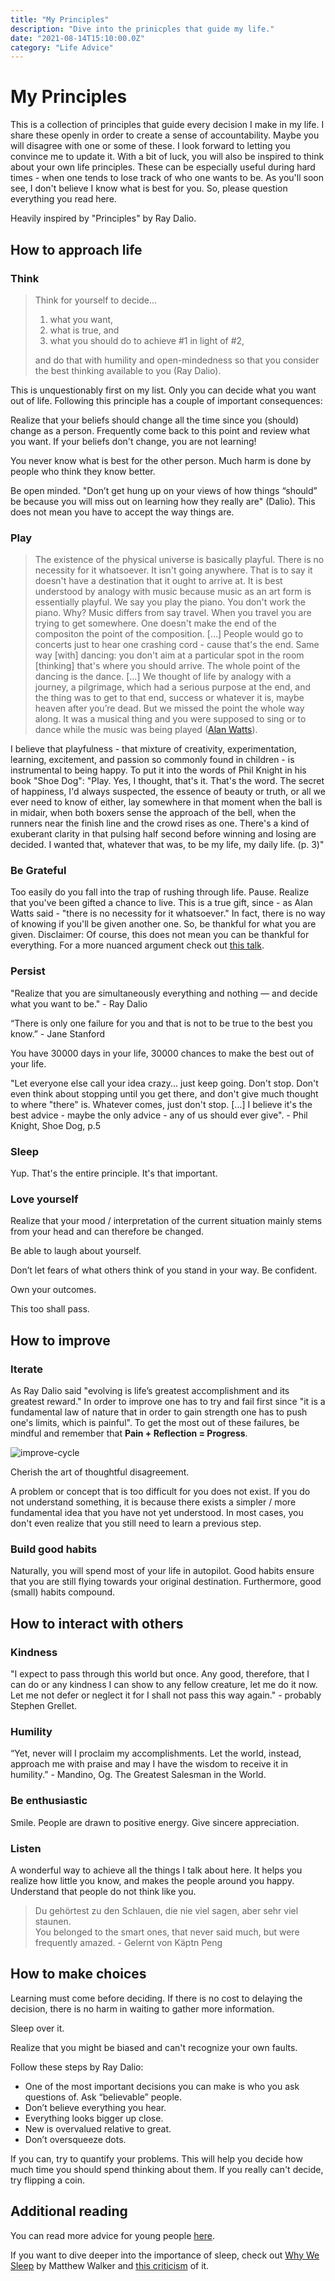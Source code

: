 ```yaml
---
title: "My Principles"
description: "Dive into the prinicples that guide my life."
date: "2021-08-14T15:10:00.0Z"
category: "Life Advice"
---
```


# My Principles

This is a collection of principles that guide every decision I make in my life. I share these openly in order to create a sense of accountability. Maybe you will disagree with one or some of these. I look forward to letting you convince me to update it. With a bit of luck, you will also be inspired to think about your own life principles. These can be especially useful during hard times - when one tends to lose track of who one wants to be. As you'll soon see, I don't believe I know what is best for you. So, please question everything you read here.

Heavily inspired by "Principles" by Ray Dalio.

## How to approach life

### Think

> Think for yourself to decide...
>
> 1. what you want,
> 2. what is true, and
> 3. what you should do to achieve #1 in light of #2,
>
> and do that with humility and open-mindedness so that you consider the best thinking available to you (Ray Dalio).

This is unquestionably first on my list. Only you can decide what you want out of life. Following this principle has a couple of important consequences:

Realize that your beliefs should change all the time since you (should) change as a person. Frequently come back to this point and review what you want. If your beliefs don't change, you are not learning!

You never know what is best for the other person. Much harm is done by people who think they know better.

Be open minded. "Don’t get hung up on your views of how things “should” be because you will miss out on learning how they really are" (Dalio). This does not mean you have to accept the way things are.

### Play

> The existence of the physical universe is basically playful. There is no necessity for it whatsoever. It isn't going anywhere. That is to say it doesn't have a destination that it ought to arrive at. It is best understood by analogy with music because music as an art form is essentially playful. We say you play the piano. You don't work the piano. Why? Music differs from say travel. When you travel you are trying to get somewhere. One doesn't make the end of the compositon the point of the composition. [...] People would go to concerts just to hear one crashing cord - cause that's the end. Same way [with] dancing: you don't aim at a particular spot in the room [thinking] that's where you should arrive. The whole point of the dancing is the dance. [...]
> We thought of life by analogy with a journey, a pilgrimage, which had a serious purpose at the end, and the thing was to get to that end, success or whatever it is, maybe heaven after you’re dead. But we missed the point the whole way along. It was a musical thing and you were supposed to sing or to dance while the music was being played ([Alan Watts](https://www.youtube.com/watch?v=rBpaUICxEhk)).

I believe that playfulness - that mixture of creativity, experimentation, learning, excitement, and passion so commonly found in children - is instrumental to being happy. To put it into the words of Phil Knight in his book "Shoe Dog":
"Play. Yes, I thought, that's it. That's the word. The secret of happiness, I'd always suspected, the essence of beauty or truth, or all we ever need to know of either, lay somewhere in that moment when the ball is in midair, when both boxers sense the approach of the bell, when the runners near the finish line and the crowd rises as one. There's a kind of exuberant clarity in that pulsing half second before winning and losing are decided. I wanted that, whatever that was, to be my life, my daily life. (p. 3)"

### Be Grateful

Too easily do you fall into the trap of rushing through life. Pause. Realize that you've been gifted a chance to live. This is a true gift, since - as Alan Watts said - "there is no necessity for it whatsoever." In fact, there is no way of knowing if you'll be given another one. So, be thankful for what you are given. Disclaimer: Of course, this does not mean you can be thankful for everything. For a more nuanced argument check out [this talk](https://www.youtube.com/watch?v=UtBsl3j0YRQ).

### Persist

"Realize that you are simultaneously everything and nothing — and decide what you want to be." - Ray Dalio

“There is only one failure for you and that is not to be true to the best you know.” - Jane Stanford

You have 30000 days in your life, 30000 chances to make the best out of your life.

"Let everyone else call your idea crazy... just keep going. Don't stop. Don't even think about stopping until you get there, and don't give much thought to where "there" is. Whatever comes, just don't stop. \[...\] I believe it's the best advice - maybe the only advice - any of us should ever give". - Phil Knight, Shoe Dog, p.5

### Sleep

Yup. That's the entire principle. It's that important.

### Love yourself

Realize that your mood / interpretation of the current situation mainly stems from your head and can therefore be changed.

Be able to laugh about yourself.

Don’t let fears of what others think of you stand in your way. Be confident.

Own your outcomes.

This too shall pass.

## How to improve

### Iterate

As Ray Dalio said "evolving is life’s greatest accomplishment and its greatest reward." In order to improve one has to try and fail first since "it is a fundamental law of nature that in order to gain strength one has to push one's limits, which is painful". To get the most out of these failures, be mindful and remember that **Pain + Reflection = Progress**.

![improve-cycle](/blog/principles/dalio-improve-cycle.jpg)

Cherish the art of thoughtful disagreement.

A problem or concept that is too difficult for you does not exist. If you do not understand something, it is because there exists a simpler / more fundamental idea that you have not yet understood. In most cases, you don't even realize that you still need to learn a previous step.

### Build good habits

Naturally, you will spend most of your life in autopilot. Good habits ensure that you are still flying towards your original destination. Furthermore, good (small) habits compound.

## How to interact with others

### Kindness

"I expect to pass through this world but once. Any good, therefore, that I can do or any kindness I can show to any fellow creature, let me do it now. Let me not defer or neglect it for I shall not pass this way again." - probably Stephen Grellet.

### Humility

“Yet, never will I proclaim my accomplishments. Let the world, instead, approach me with praise and may I have the wisdom to receive it in humility.” - Mandino, Og. The Greatest Salesman in the World.

### Be enthusiastic

Smile. People are drawn to positive energy. Give sincere appreciation.

### Listen

A wonderful way to achieve all the things I talk about here. It helps you realize how little you know, and makes the people around you happy. Understand that people do not think like you.

> Du gehörtest zu den Schlauen, die nie viel sagen, aber sehr viel staunen. <br/>
> You belonged to the smart ones, that never said much, but were frequently amazed. - Gelernt von Käptn Peng

## How to make choices

Learning must come before deciding. If there is no cost to delaying the decision, there is no harm in waiting to gather more information.

Sleep over it.

Realize that you might be biased and can't recognize your own faults.

Follow these steps by Ray Dalio:

- One of the most important decisions you can make is who you ask questions of. Ask “believable” people.
- Don’t believe everything you hear.
- Everything looks bigger up close.
- New is overvalued relative to great.
- Don’t oversqueeze dots.

If you can, try to quantify your problems. This will help you decide how much time you should spend thinking about them. If you really can't decide, try flipping a coin.

## Additional reading

You can read more advice for young people [here](https://patrickcollison.com/advice).

If you want to dive deeper into the importance of sleep, check out [Why We Sleep](https://www.goodreads.com/book/show/34466963-why-we-sleep) by Matthew Walker and [this criticism](https://www.goodreads.com/book/show/34466963-why-we-sleep) of it.
